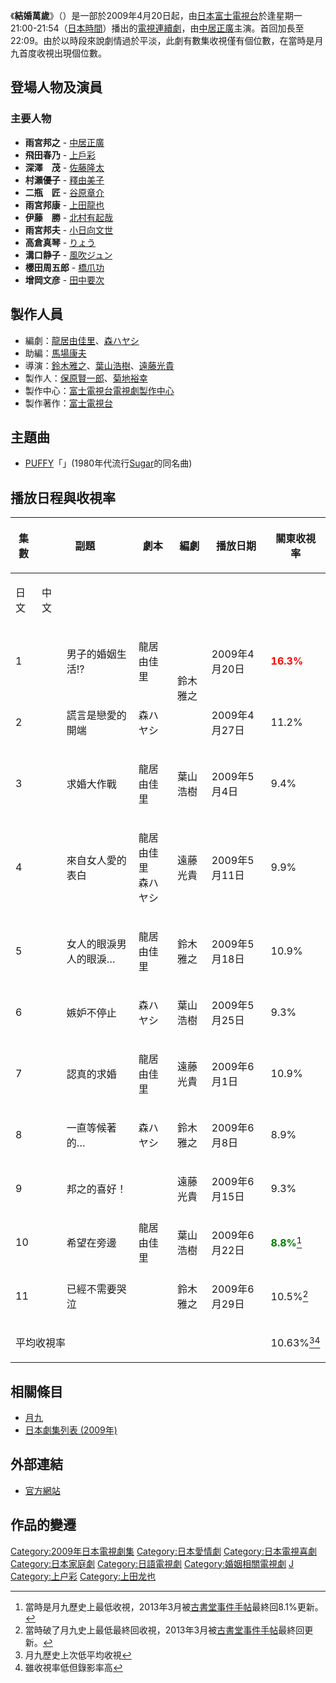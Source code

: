 {{影集資訊
| 名稱     = 結婚萬歲
| 原名     = 婚カツ!
| 圖片     = 
| 圖說     = 
| 類型     = 
| 原創者   =  
| 每集長   = 54分鐘
| 編劇     = [[龍居由佳里|龍居由佳里]]、[[森ハヤシ|森ハヤシ]]
| 導演     = [[鈴木雅之|鈴木雅之]]、[[葉山浩樹|葉山浩樹]]、[[遠藤光貴|遠藤光貴]]
| 演出     = [[中居正廣|中居正廣]]
| 主題曲   = PUFFY「ウエディング・ベル(1980年代にヒットしたSugarの同名曲のカバー)」
| 片尾曲   =  
| 拍攝地   = [[日本|日本]]
| 執行製片 = [[富士電視台電視劇製作中心|富士電視台電視劇製作中心]]
| 製作人   = [[保原賢一郎|保原賢一郎]]、[[菊地裕幸|菊地裕幸]]
| 國家     = {{JPN}}
| 頻道     = [[富士電視台|富士電視台]]
| 開始     = 2009年4月20日
| 結束     = 2009年6月29日
| 集數     = 11
| 官方網站 = http://wwwz.fujitv.co.jp/kon-katsu/index.html
| imdb_id   = 
| tv_com_id = 
}}
《'''結婚萬歲'''》（{{lang-ja|婚カツ!}}）是一部於2009年4月20日起，由[[日本|日本]][[富士電視台|富士電視台]]於逢星期一21:00-21:54（[[日本時間|日本時間]]）播出的[[日本電視劇|電視連續劇]]，由[[中居正廣|中居正廣]]主演。首回加長至22:09。由於以時段來說劇情過於平淡，此劇有數集收視僅有個位數，在當時是月九首度收視出現個位數。

==登場人物及演員==
===主要人物===
*'''雨宮邦之''' - [[中居正廣|中居正廣]]
*'''飛田春乃''' - [[上戶彩|上戶彩]]
*'''深澤　茂''' - [[佐藤隆太|佐藤隆太]]
*'''村瀨優子''' - [[釋由美子|釋由美子]]
*'''二瓶　匠''' - [[谷原章介|谷原章介]]
*'''雨宮邦康''' - [[上田龍也|上田龍也]]
*'''伊藤　勝''' - [[北村有起哉|北村有起哉]]
*'''雨宮邦夫''' - [[小日向文世|小日向文世]]
*'''高倉真琴''' - [[りょう|りょう]]
*'''溝口静子''' - [[風吹ジュン|風吹ジュン]]
*'''櫻田周五郎''' - [[橋爪功|橋爪功]]
*'''增岡文彦''' - [[田中要次|田中要次]]

==製作人員== 
* 編劇：[[龍居由佳里|龍居由佳里]]、[[森ハヤシ|森ハヤシ]]
* 助編：[[馬場康夫|馬場康夫]]
* 導演：[[鈴木雅之|鈴木雅之]]、[[葉山浩樹|葉山浩樹]]、[[遠藤光貴|遠藤光貴]]
* 製作人：[[保原賢一郎|保原賢一郎]]、[[菊地裕幸|菊地裕幸]]
* 製作中心：[[富士電視台電視劇製作中心|富士電視台電視劇製作中心]]
* 製作著作：[[富士電視台|富士電視台]]

==主題曲==
* [[帕妃|PUFFY]]「{{link-ja|Wedding Bell|ウエディング・ベル}}」(1980年代流行[[Sugar_(日本)|Sugar]]的同名曲)

==播放日程與收視率==
{| class="wikitable" style="text-align:center"
!rowspan=2|集數
!colspan=2|副題
!rowspan=2|劇本
!rowspan=2|編劇
!rowspan=2|播放日期
!rowspan=2|關東收視率
!rowspan=2|關西收視率
|-
!日文
!中文
|-
| 1
| {{lang|ja|草食男子が就活で婚活!? }}
| 男子的婚姻生活!?
| 龍居由佳里
| rowspan=2|鈴木雅之
| 2009年{{0}}4月20日
| <span style="color:red">'''16.3%'''
| <span style="color:red">'''16.2%'''
|-

| 2
| {{lang|ja|ウソは恋の始まり}}
| 謊言是戀愛的開端
| 森ハヤシ
| 2009年{{0}}4月27日
| 11.2%
| 14.0%
|-
| 3
| {{lang|ja|プロポーズ大作戦}}
| 求婚大作戰
| 龍居由佳里
| 葉山浩樹
| 2009年{{0}}5月{{0}}4日
| 9.4%
| 11.5%
|-
| 4
| {{lang|ja|女からの愛の告白}}
| 來自女人愛的表白
| 龍居由佳里<br>森ハヤシ
| 遠藤光貴 
| 2009年{{0}}5月11日
| 9.9%
| 13.5%
|-
| 5
| {{lang|ja|女の涙男の涙…}}
| 女人的眼淚男人的眼淚…
| 龍居由佳里
| 鈴木雅之
| 2009年{{0}}5月18日
| 10.9%
| 11.6%
|-
| 6
| {{lang|ja|嫉妬がとまらない}}
| 嫉妒不停止
| 森ハヤシ
| 葉山浩樹
| 2009年{{0}}5月25日
| 9.3%
| <span style="color:green">'''10.1%'''
|-
| 7
| {{lang|ja|本気のプロポーズ}}
| 認真的求婚
| 龍居由佳里
| 遠藤光貴
| 2009年{{0}}6月{{0}}1日
| 10.9%
| 12.3%
|-
| 8
| {{lang|ja|ずっと待ってる…}}
| 一直等候著的…
| 森ハヤシ
| 鈴木雅之
| 2009年{{0}}6月{{0}}8日
| 8.9%
| 12.5%
|-
| 9
| {{lang|ja|クニが好き!}}
| 邦之的喜好！
| rowspan=3| 龍居由佳里
| 遠藤光貴
| 2009年{{0}}6月15日
| 9.3%
| 
|-
| 10
| {{lang|ja|そばにいてほしい}}
| 希望在旁邊
| 葉山浩樹
| 2009年{{0}}6月22日
| <span style="color:green">'''8.8%'''<REF>當時是月九歷史上最低收視，2013年3月被[[古書堂事件手帖|古書堂事件手帖]]最終回8.1%更新。</REF>
| 
|-
| 11
| {{lang|ja|もう泣かせない}}
| 已經不需要哭泣
| 鈴木雅之
| 2009年{{0}}6月29日
| 10.5%<REF>當時破了月九史上最低最終回收視，2013年3月被[[古書堂事件手帖|古書堂事件手帖]]最終回更新。</REF>
| 13.6%
|-
!colspan=6|<!--加權(加重)-->平均收視率
! 10.63%<REF>月九歷史上次低平均收視</REF><REF>雖收視率低但錄影率高</REF>
! N/A
|}

<references/>

==相關條目==
* [[月九|月九]]
* [[日本劇集列表_(2009年)|日本劇集列表 (2009年)]]

==外部連結==
* [https://web.archive.org/web/20090327065540/http://wwwz.fujitv.co.jp/kon-katsu/index.html 官方網站] {{ja}}



==作品的變遷==
{{電視節目的變遷|
電視台=[[富士電視台|富士電視台]]|
播放檔次=[[富士電視台週一晚間九點連續劇|週一9時]]|
節目名稱='''結婚萬歲'''<br>（2009.4.20 - 2009.6.29）|
上一節目=[[Voice～來自亡者的聲音|Voice～來自亡者的聲音]]<br>（2009.1.12 - 2009.3.23）|
下一節目=[[零秒出手|零秒出手]] <br>（2009.7.13 - 2009.9.21）|
}}

{{富士電視台週一晚間九點連續劇}}

{{DEFAULTSORT:Kon katsu}}
[[Category:2009年日本電視劇集|Category:2009年日本電視劇集]]
[[Category:日本愛情劇|Category:日本愛情劇]]
[[Category:日本電視喜劇|Category:日本電視喜劇]]
[[Category:日本家庭劇|Category:日本家庭劇]]
[[Category:日語電視劇|Category:日語電視劇]]
[[Category:婚姻相關電視劇|Category:婚姻相關電視劇]]
[[Category:中居正广所主演的电视剧|J]]
[[Category:上户彩|Category:上户彩]]
[[Category:上田龙也|Category:上田龙也]]